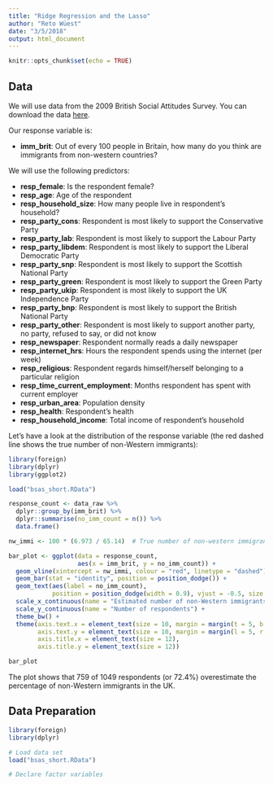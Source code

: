 ```yaml
---
title: "Ridge Regression and the Lasso"
author: "Reto Wüest"
date: "3/5/2018"
output: html_document
---
```


```r
knitr::opts_chunk$set(echo = TRUE)
```

## Data

We will use data from the 2009 British Social Attitudes Survey. You can download the data [here](bsas_short.RData).

Our response variable is:

- **imm_brit**: Out of every 100 people in Britain, how many do you think are immigrants from non-western countries?

We will use the following predictors:

- **resp_female**: Is the respondent female?
- **resp_age**: Age of the respondent
- **resp_household_size**: How many people live in respondent's household?
- **resp_party_cons**: Respondent is most likely to support the Conservative Party
- **resp_party_lab**: Respondent is most likely to support the Labour Party
- **resp_party_libdem**: Respondent is most likely to support the Liberal Democratic Party
- **resp_party_snp**: Respondent is most likely to support the Scottish National Party
- **resp_party_green**: Respondent is most likely to support the Green Party
- **resp_party_ukip**: Respondent is most likely to support the UK Independence Party
- **resp_party_bnp**: Respondent is most likely to support the British National Party
- **resp_party_other**: Respondent is most likely to support another party, no party, refused to say, or did not know
- **resp_newspaper**: Respondent normally reads a daily newspaper
- **resp_internet_hrs**: Hours the respondent spends using the internet (per week)
- **resp_religious**: Respondent regards himself/herself belonging to a particular religion
- **resp_time_current_employment**: Months respondent has spent with current employer
- **resp_urban_area**: Population density
- **resp_health**: Respondent's health
- **resp_household_income**: Total income of respondent's household

Let's have a look at the distribution of the response variable (the red dashed line shows the true number of non-Western immigrants):

```r
library(foreign)
library(dplyr)
library(ggplot2)

load("bsas_short.RData")

response_count <- data_raw %>%
  dplyr::group_by(imm_brit) %>%
  dplyr::summarise(no_imm_count = n()) %>%
  data.frame()

nw_immi <- 100 * (6.973 / 65.14)  # True number of non-western immigrants in the UK

bar_plot <- ggplot(data = response_count,
                   aes(x = imm_brit, y = no_imm_count)) +
  geom_vline(xintercept = nw_immi, colour = "red", linetype = "dashed") +
  geom_bar(stat = "identity", position = position_dodge()) +
  geom_text(aes(label = no_imm_count),
            position = position_dodge(width = 0.9), vjust = -0.5, size = 2) +
  scale_x_continuous(name = "Estimated number of non-Western immigrants") +
  scale_y_continuous(name = "Number of respondents") +
  theme_bw() +
  theme(axis.text.x = element_text(size = 10, margin = margin(t = 5, b = 5)),
        axis.text.y = element_text(size = 10, margin = margin(l = 5, r = 5)),
        axis.title.x = element_text(size = 12),
        axis.title.y = element_text(size = 12))

bar_plot
```

The plot shows that 759 of 1049 respondents (or 72.4%) overestimate the percentage of non-Western immigrants in the UK.

## Data Preparation

```r
library(foreign)
library(dplyr)

# Load data set
load("bsas_short.RData")

# Declare factor variables

```
